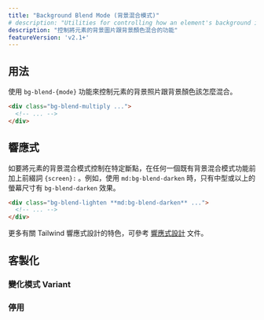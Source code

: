 ```yaml
---
title: "Background Blend Mode (背景混合模式)"
# description: "Utilities for controlling how an element's background image should blend with its background color."
description: "控制將元素的背景圖片跟背景顏色混合的功能"
featureVersion: 'v2.1+'
---
```




## 用法

<!-- Use the `bg-blend-{mode}` utilities to control how an element's background image should be blended its background color. -->
使用 `bg-blend-{mode}` 功能來控制元素的背景照片跟背景顏色該怎麼混合。

```html
<div class="bg-blend-multiply ...">
  <!-- ... -->
</div>
```

## 響應式

<!-- To control the background-blend-mode property at a specific breakpoint, add a `{screen}:` prefix to any existing background-blend-mode utility. For example, use `md:bg-blend-darken` to apply the `bg-blend-darken` utility at only medium screen sizes and above. -->
如要將元素的背景混合模式控制在特定斷點，在任何一個既有背景混合模式功能前加上前綴詞 `{screen}:` 。例如，使用 `md:bg-blend-darken` 時，只有中型或以上的螢幕尺寸有 `bg-blend-darken` 效果。

```html
<div class="bg-blend-lighten **md:bg-blend-darken** ...">
  <!-- ... -->
</div>
```

更多有關 Tailwind 響應式設計的特色，可參考 [響應式設計](/docs/responsive-design) 文件。

## 客製化

### 變化模式 Variant

<Variants plugin="backgroundBlendMode" name="background-blend-mode" />

### 停用

<Disabling plugin="backgroundBlendMode" name="background-blend-mode" />
